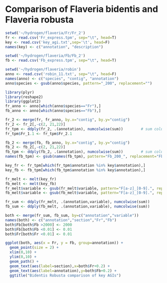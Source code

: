 Comparison of Flaveria bidentis and Flaveria robusta
========================================================

```r
setwd('~/hydrogen/flaveria/Fr/Fr_2')
fr <- read.csv('Fr_express.tpm', sep="\t", head=T)
key <- read.csv('key_agi.txt',sep='\t', head=F)
names(key) <- c("annotation", "description")

setwd('~/hydrogen/flaveria/Fb/Fb_2')
fb <- read.csv('Fb_express.tpm', sep="\t", head=T)

setwd('~/hydrogen/flaveria/robin')
anno <- read.csv('robin_11.txt', sep="\t", head=F)
names(anno) <- c("species", "contig", "annotation")
anno$species <- gsub(anno$species, pattern="_200", replacement="")
```

```r
library(plyr)
library(reshape2)
library(ggplot2)
fr_anno <- anno[which(anno$species=="Fr"),]
fb_anno <- anno[which(anno$species=="Fb"),]

fr_2 <- merge(fr, fr_anno, by.x="contig", by.y="contig")
fr_2 <- fr_2[,-c(2, 21,22)]
fr_tpm <- ddply(fr_2, .(annotation), numcolwise(sum))        # sum columns, grouping by annotation
fr_tpm$Fr_1.1 <- fr_tpm$Fr_2.1

fb_2 <- merge(fb, fb_anno, by.x="contig", by.y="contig")
fb_2 <- fb_2[,-c(2, 21,22)]
fb_tpm <- ddply(fb_2, .(annotation), numcolwise(sum))        # sum columns, grouping by annotation
names(fb_tpm) <- gsub(names(fb_tpm), pattern="Fb_200_", replacement="Fb_")

key_fr <- fr_tpm[which(fr_tpm$annotation %in% key$annotation),]
key_fb <- fb_tpm[which(fb_tpm$annotation %in% key$annotation),]

fr_melt <- melt(key_fr)
fb_melt <- melt(key_fb)
fr_melt$variable <- gsub(fr_melt$variable, pattern="F[a-z]_[0-9].", replacement="")
fb_melt$variable <- gsub(fb_melt$variable, pattern="F[a-z]_[0-9].", replacement="")

fr_sum <- ddply(fr_melt, .(annotation,variable), numcolwise(sum))
fb_sum <- ddply(fb_melt, .(annotation,variable), numcolwise(sum))

both <- merge(fr_sum, fb_sum, by=c("annotation","variable"))
names(both) <- c("annotation","section","Fr","Fb")
both$Fb[both$Fb >2000] <- 2000
both$Fb[both$Fb <0.01] <- 0.01
both$Fr[both$Fr <0.01] <- 0.01

```

```r

ggplot(both, aes(x = Fr, y = Fb, group=annotation)) +
  geom_point(size = 2) +
  xlim(0,10) +
  ylim(0,10) +
  geom_path() + 
  geom_text(aes(label=section),x=both$Fr+0.2) +
  geom_text(aes(label=annotation),y=both$Fb+0.2) +
  ggtitle("Bidentis Robusta comparison of key AGIs")

```

